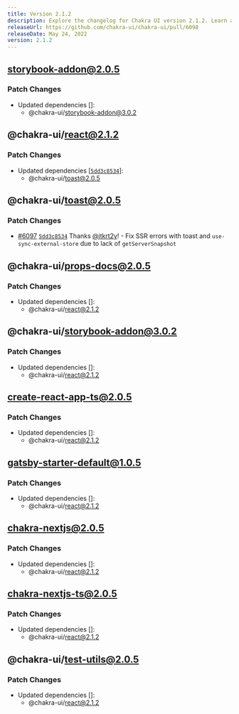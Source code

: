 ```yaml
---
title: Version 2.1.2
description: Explore the changelog for Chakra UI version 2.1.2. Learn about the latest features, bug fixes, and improvements.
releaseUrl: https://github.com/chakra-ui/chakra-ui/pull/6098
releaseDate: May 24, 2022
version: 2.1.2
---
```




## storybook-addon@2.0.5

### Patch Changes

-   Updated dependencies \[]:
    -   @chakra-ui/storybook-addon@3.0.2

## @chakra-ui/react@2.1.2

### Patch Changes

-   Updated dependencies
    \[[`5dd3c8534`](https://github.com/chakra-ui/chakra-ui/commit/5dd3c85345872f789cf82009167b69896f789731)]:
    -   @chakra-ui/toast@2.0.5

## @chakra-ui/toast@2.0.5

### Patch Changes

-   [#6097](https://github.com/chakra-ui/chakra-ui/pull/6097)
    [`5dd3c8534`](https://github.com/chakra-ui/chakra-ui/commit/5dd3c85345872f789cf82009167b69896f789731)
    Thanks [@itkrt2y](https://github.com/itkrt2y)! - Fix SSR errors with toast and
    `use-sync-external-store` due to lack of `getServerSnapshot`

## @chakra-ui/props-docs@2.0.5

### Patch Changes

-   Updated dependencies \[]:
    -   @chakra-ui/react@2.1.2

## @chakra-ui/storybook-addon@3.0.2

### Patch Changes

-   Updated dependencies \[]:
    -   @chakra-ui/react@2.1.2

## create-react-app-ts@2.0.5

### Patch Changes

-   Updated dependencies \[]:
    -   @chakra-ui/react@2.1.2

## gatsby-starter-default@1.0.5

### Patch Changes

-   Updated dependencies \[]:
    -   @chakra-ui/react@2.1.2

## chakra-nextjs@2.0.5

### Patch Changes

-   Updated dependencies \[]:
    -   @chakra-ui/react@2.1.2

## chakra-nextjs-ts@2.0.5

### Patch Changes

-   Updated dependencies \[]:
    -   @chakra-ui/react@2.1.2

## @chakra-ui/test-utils@2.0.5

### Patch Changes

-   Updated dependencies \[]:
    -   @chakra-ui/react@2.1.2
